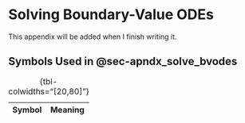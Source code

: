 # Solving Boundary-Value ODEs {#sec-apndx_solve_bvodes}

This appendix will be added when I finish writing it.

## Symbols Used in @sec-apndx_solve_bvodes

| Symbol | Meaning |
|:-------|:--------|


: {tbl-colwidths="[20,80]"}
